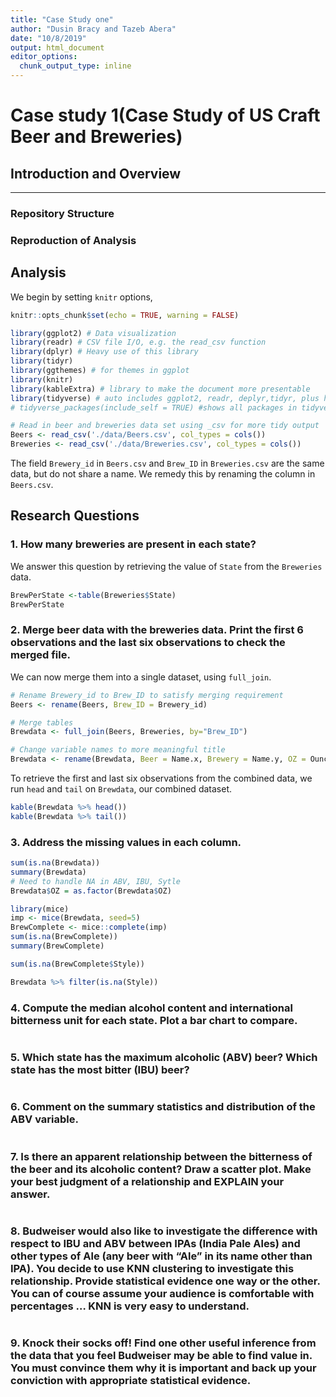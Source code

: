 ```yaml
---
title: "Case Study one"
author: "Dusin Bracy and Tazeb Abera"
date: "10/8/2019"
output: html_document
editor_options: 
  chunk_output_type: inline
---
```


# Case study 1(Case Study of US Craft Beer and Breweries)

## Introduction and Overview

 
-------

### Repository Structure

### Reproduction of Analysis

## Analysis

We begin by setting `knitr` options, 
```r
knitr::opts_chunk$set(echo = TRUE, warning = FALSE)
```


```r
library(ggplot2) # Data visualization
library(readr) # CSV file I/O, e.g. the read_csv function
library(dplyr) # Heavy use of this library
library(tidyr)
library(ggthemes) # for themes in ggplot
library(knitr)
library(kableExtra) # library to make the document more presentable
library(tidyverse) # auto includes ggplot2, readr, deplyr,tidyr, plus handy stuff like stringr
# tidyverse_packages(include_self = TRUE) #shows all packages in tidyverse

```

```r
# Read in beer and breweries data set using _csv for more tidy output
Beers <- read_csv('./data/Beers.csv', col_types = cols())
Breweries <- read_csv('./data/Breweries.csv', col_types = cols())

```

The field `Brewery_id` in `Beers.csv` and `Brew_ID` in `Breweries.csv` are the same data, but do not share a name. We remedy this by renaming the column in `Beers.csv`.

## Research Questions


### 1. How many breweries are present in each state?

We answer this question by retrieving the value of `State` from the `Breweries` data.
```r
BrewPerState <-table(Breweries$State)
BrewPerState
```


### 2. Merge beer data with the breweries data. Print the first 6 observations and the last six observations to check the merged file.

 We can now merge them into a single dataset, using `full_join`.
 
```r
# Rename Brewery_id to Brew_ID to satisfy merging requirement
Beers <- rename(Beers, Brew_ID = Brewery_id)

# Merge tables
Brewdata <- full_join(Beers, Breweries, by="Brew_ID")

# Change variable names to more meaningful title
Brewdata <- rename(Brewdata, Beer = Name.x, Brewery = Name.y, OZ = Ounces)
```

To retrieve the first and last six observations from the combined data, 
we run `head` and `tail` on `Brewdata`, our combined dataset.
```r
kable(Brewdata %>% head())
kable(Brewdata %>% tail())
```


### 3. Address the missing values in each column.

```r
sum(is.na(Brewdata))
summary(Brewdata)
# Need to handle NA in ABV, IBU, Sytle
Brewdata$OZ = as.factor(Brewdata$OZ)

library(mice)
imp <- mice(Brewdata, seed=5)
BrewComplete <- mice::complete(imp)
sum(is.na(BrewComplete))
summary(BrewComplete)

sum(is.na(BrewComplete$Style))

Brewdata %>% filter(is.na(Style))

```


### 4. Compute the median alcohol content and international bitterness unit for each state. Plot a bar chart to compare.

```r


```

### 5. Which state has the maximum alcoholic (ABV) beer? Which state has the most bitter (IBU) beer?

```r


```

### 6. Comment on the summary statistics and distribution of the ABV variable.

```r


```


### 7. Is there an apparent relationship between the bitterness of the beer and its alcoholic content? Draw a scatter plot.  Make your best judgment of a relationship and EXPLAIN your answer.

```r


```


### 8. Budweiser would also like to investigate the difference with respect to IBU and ABV between IPAs (India Pale Ales) and other types of Ale (any beer with “Ale” in its name other than IPA).  You decide to use KNN clustering to investigate this relationship.  Provide statistical evidence one way or the other. You can of course assume your audience is comfortable with percentages … KNN is very easy to understand.  

```r


```


### 9. Knock their socks off!  Find one other useful inference from the data that you feel Budweiser may be able to find value in.  You must convince them why it is important and back up your conviction with appropriate statistical evidence. 

```r


```